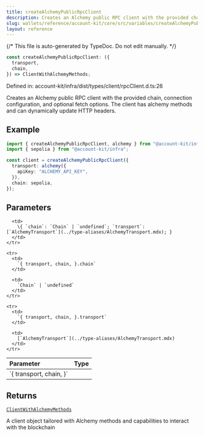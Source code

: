 ```yaml
---
title: createAlchemyPublicRpcClient
description: Creates an Alchemy public RPC client with the provided chain, connection configuration, and optional fetch options. The client has alchemy methods and can dynamically update HTTP headers.
slug: wallets/reference/account-kit/core/src/variables/createAlchemyPublicRpcClient
layout: reference
---
```


{/* This file is auto-generated by TypeDoc. Do not edit manually. */}

```ts
const createAlchemyPublicRpcClient: ({
  transport,
  chain,
}) => ClientWithAlchemyMethods;
```

Defined in: account-kit/infra/dist/types/client/rpcClient.d.ts:26

Creates an Alchemy public RPC client with the provided chain, connection configuration, and optional fetch options. The client has alchemy methods and can dynamically update HTTP headers.

## Example

```ts
import { createAlchemyPublicRpcClient, alchemy } from "@account-kit/infra";
import { sepolia } from "@account-kit/infra";

const client = createAlchemyPublicRpcClient({
  transport: alchemy({
    apiKey: "ALCHEMY_API_KEY",
  }),
  chain: sepolia,
});
```

## Parameters

<table>
  <thead>
    <tr>
      <th align="left">Parameter</th>
      <th align="left">Type</th>
    </tr>
  </thead>

  <tbody>
    <tr>
      <td>
        `{ transport, chain, }`
      </td>

      <td>
        \{ `chain`: `Chain` | `undefined`; `transport`: [`AlchemyTransport`](../type-aliases/AlchemyTransport.mdx); }
      </td>
    </tr>

    <tr>
      <td>
        `{ transport, chain, }.chain`
      </td>

      <td>
        `Chain` | `undefined`
      </td>
    </tr>

    <tr>
      <td>
        `{ transport, chain, }.transport`
      </td>

      <td>
        [`AlchemyTransport`](../type-aliases/AlchemyTransport.mdx)
      </td>
    </tr>

  </tbody>
</table>

## Returns

[`ClientWithAlchemyMethods`](../type-aliases/ClientWithAlchemyMethods.mdx)

A client object tailored with Alchemy methods and capabilities to interact with the blockchain
